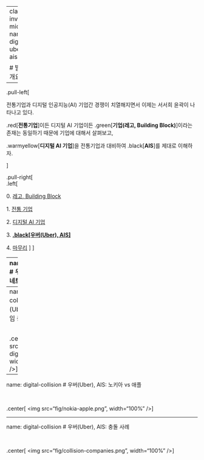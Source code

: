 
---
class: inverse, middle
name: digital-uber-ais-toc

# 발표 개요

----

.pull-left[

전통기업과 디지털 인공지능(AI) 기업간 경쟁이 치열해지면서 이제는 서서희 윤곽이 나타나고 있다.

.red[**전통기업**]이든 디지털 AI 기업이든 .green[**기업(레고, Building Block)**]이라는 존재는 동일하기 때문에 기업에 대해서 살펴보고,

.warmyellow[**디지털 AI 기업**]을 전통기업과 대비하여 .black[**AIS**]를 제대로 이해하자.

]
 
.pull-right[   
.left[

0\. [레고, Building Block](#digital-building-block)

1\. [전통 기업](#digital-traditional-company-toc)

2\. [디지털 AI 기업](#digital-newtork-ai-company-toc)

3\. **[.black[우버(Uber), AIS]](#digital-uber-ais-toc)**

4\. [마무리](#goodbye) 
]
] <!--end of right-column-->


---
name: digital-ais
# 우버(Uber), AIS: 네트워크 효과

<br>
<br>

.center[
<img src="fig/uber-ais.png", width="100%" />
]

---
name: digital-collision
# 우버(Uber), AIS: 패러다임 충돌

<br>

.center[
<img src="fig/tradition-digital.png", width="100%" />
]

---
name: digital-collision
# 우버(Uber), AIS: 노키아 vs 애플

<br>

.center[
<img src="fig/nokia-apple.png", width="100%" />
]

---
name: digital-collision
# 우버(Uber), AIS: 충돌 사례

<br>

.center[
<img src="fig/collision-companies.png", width="100%" />
]

